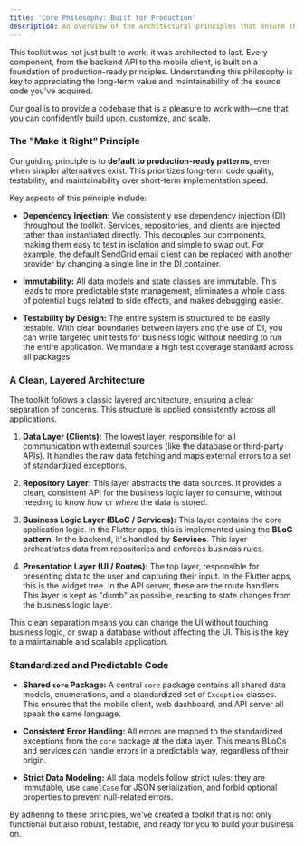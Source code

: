 ```yaml
---
title: 'Core Philosophy: Built for Production'
description: An overview of the architectural principles that ensure the toolkit is robust, maintainable, and scalable.
---
```



This toolkit was not just built to work; it was architected to last. Every component, from the backend API to the mobile client, is built on a foundation of production-ready principles. Understanding this philosophy is key to appreciating the long-term value and maintainability of the source code you've acquired.

Our goal is to provide a codebase that is a pleasure to work with—one that you can confidently build upon, customize, and scale.

### The "Make it Right" Principle

Our guiding principle is to **default to production-ready patterns**, even when simpler alternatives exist. This prioritizes long-term code quality, testability, and maintainability over short-term implementation speed.

Key aspects of this principle include:

-   **Dependency Injection:** We consistently use dependency injection (DI) throughout the toolkit. Services, repositories, and clients are injected rather than instantiated directly. This decouples our components, making them easy to test in isolation and simple to swap out. For example, the default SendGrid email client can be replaced with another provider by changing a single line in the DI container.

-   **Immutability:** All data models and state classes are immutable. This leads to more predictable state management, eliminates a whole class of potential bugs related to side effects, and makes debugging easier.

-   **Testability by Design:** The entire system is structured to be easily testable. With clear boundaries between layers and the use of DI, you can write targeted unit tests for business logic without needing to run the entire application. We mandate a high test coverage standard across all packages.

### A Clean, Layered Architecture

The toolkit follows a classic layered architecture, ensuring a clear separation of concerns. This structure is applied consistently across all applications.

1.  **Data Layer (Clients):** The lowest layer, responsible for all communication with external sources (like the database or third-party APIs). It handles the raw data fetching and maps external errors to a set of standardized exceptions.

2.  **Repository Layer:** This layer abstracts the data sources. It provides a clean, consistent API for the business logic layer to consume, without needing to know *how* or *where* the data is stored.

3.  **Business Logic Layer (BLoC / Services):** This layer contains the core application logic. In the Flutter apps, this is implemented using the **BLoC pattern**. In the backend, it's handled by **Services**. This layer orchestrates data from repositories and enforces business rules.

4.  **Presentation Layer (UI / Routes):** The top layer, responsible for presenting data to the user and capturing their input. In the Flutter apps, this is the widget tree. In the API server, these are the route handlers. This layer is kept as "dumb" as possible, reacting to state changes from the business logic layer.

<Aside>
This clean separation means you can change the UI without touching business logic, or swap a database without affecting the UI. This is the key to a maintainable and scalable application.
</Aside>

### Standardized and Predictable Code

-   **Shared `core` Package:** A central `core` package contains all shared data models, enumerations, and a standardized set of `Exception` classes. This ensures that the mobile client, web dashboard, and API server all speak the same language.

-   **Consistent Error Handling:** All errors are mapped to the standardized exceptions from the `core` package at the data layer. This means BLoCs and services can handle errors in a predictable way, regardless of their origin.

-   **Strict Data Modeling:** All data models follow strict rules: they are immutable, use `camelCase` for JSON serialization, and forbid optional properties to prevent null-related errors.

By adhering to these principles, we've created a toolkit that is not only functional but also robust, testable, and ready for you to build your business on.
